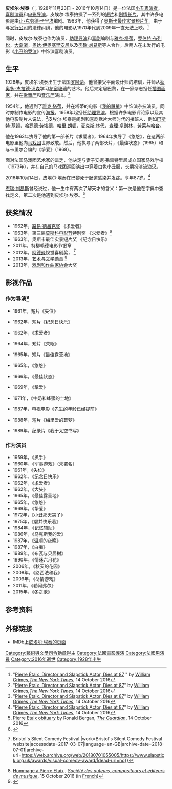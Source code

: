 {{Infobox person
| name = 皮埃尔·埃泰
| image = Pierre_Etaix_1.JPG
| caption = Pierre Étaix, 2011
| birth_name = 
| birth_date = {{birth date|df=yes|1928|11|23}}
| birth_place = [[罗阿讷|罗阿讷]], [[法国|法国]]
| death_date = {{death date and age|2016|10|14|1928|11|23|df=y}}
| death_place = [[巴黎|巴黎]], 法国
| job = 演员，导演，小丑
| years_active = 1954–2016
| spouse(s) = {{marriage|Annie Violette Fratellini|1969|1997}}
}} '''皮埃尔·埃泰'''（{{IPA-fr|etɛks|lang}}；1928年11月23日 - 2016年10月14日）是一位法国[[小丑|小丑表演者]]，[[喜劇演員|喜剧演员]]和[[电影导演|电影导演]]。皮埃尔·埃泰拍摄了一系列的[[短篇電影|短片]]和[[劇情長片|剧情长片]]，其中许多电影是由[[尚-哥羅特·加利爾|让-克劳德·卡里埃]]编剧。1963年，他获得了[[奥斯卡金像奖|奥斯卡]][[奥斯卡最佳實景短片奖|最佳实景短片奖]]。由于与[[電影發行|发行公司]]的法律纠纷，他的电影从1970年代到2009年一直无法上映。<ref name="nyt">"[https://www.nytimes.com/2016/10/16/movies/pierre-etaix-dead.html?action=click&contentCollection=obituaries&region=rank&module=package&version=highlights&contentPlacement=2&pgtype=sectionfront&_r=0 Pierre Étaix, Director and Slapstick Actor, Dies at 87] {{Wayback|url=https://www.nytimes.com/2016/10/16/movies/pierre-etaix-dead.html?action=click&contentCollection=obituaries&region=rank&module=package&version=highlights&contentPlacement=2&pgtype=sectionfront&_r=0 |date=20200210192505 }}" by [[William_Grimes_(journalist)|William Grimes]],''[[The_New_York_Times|The New York Times]]'', 14 October 2016</ref> 

同时，皮埃尔·埃泰也作为演员，[[副导演|助理导演]]和[[喜劇|喜剧]]编剧与[[賈克·大地|雅克·塔蒂]]，[[羅伯特·布列松|罗伯特·布列松]]，[[大岛渚|大岛渚]]，[[奧達·伊奧塞里安尼|奥达·伊奥塞里安尼]]以及[[傑利·路易斯|杰瑞·刘易斯]]等人合作，后两人在未发行的电影《[[小丑大哭的日子|小丑的哭泣]]》中饰演喜剧演员。

== 生平 ==
1928年，皮埃尔·埃泰出生于法国[[罗阿讷|罗阿讷]]。他曾接受平面设计师的培训，并师从[[蒂奥多·杰拉德·汉森|狄奥多-杰拉德·汉森]]学习[[花窗玻璃|花窗玻璃]]的艺术。他后来定居巴黎，在一家杂志担任[[插畫家|插图画家]]，并在[[卡巴萊|歌舞厅]]和[[音樂表演廳|音乐厅]]演出。<ref name="nyt">"[https://www.nytimes.com/2016/10/16/movies/pierre-etaix-dead.html?action=click&contentCollection=obituaries&region=rank&module=package&version=highlights&contentPlacement=2&pgtype=sectionfront&_r=0 Pierre Étaix, Director and Slapstick Actor, Dies at 87]" by [[William_Grimes_(journalist)|William Grimes]],''[[The_New_York_Times|The New York Times]]'', 14 October 2016</ref> 

1954年，他遇到了[[賈克·大地|雅克·塔蒂]]，并在塔蒂的电影《[[我的舅舅|我的舅舅]]》中饰演杂技演员，同时亦制作电影的宣传[[海報|海报]]。1958年起担任[[副导演|助理导演]]。根据许多电影评论家以及其他电影制片人说法，<ref name="nyt">"[https://www.nytimes.com/2016/10/16/movies/pierre-etaix-dead.html?action=click&contentCollection=obituaries&region=rank&module=package&version=highlights&contentPlacement=2&pgtype=sectionfront&_r=0 Pierre Étaix, Director and Slapstick Actor, Dies at 87]" by [[William_Grimes_(journalist)|William Grimes]],''[[The_New_York_Times|The New York Times]]'', 14 October 2016</ref>皮埃尔·埃泰是闹剧和喜剧默片大师时代的接班人，例如[[巴斯特·基頓|巴斯特·基顿]]，[[哈羅德·勞埃德|哈罗德·劳埃德]]，[[哈里·兰登|哈里·朗顿]]，[[马克斯·林德|麦克斯·林代]]，[[查理·卓别林|查理·卓别林]]，[[勞萊與哈台|劳莱与哈台]]。 

他在1963年执导了他的第一部长片《求爱者》，1964年执导了《悠悠》，在这两部电影里他向[[马戏团|马戏团]]世界致敬。然后，他执导了两部长片，《最佳状态》（1965）和与卡里尔合编的《挚爱》（1968）。 

面对法国马戏团艺术家的匮乏，他决定与妻子安妮·弗雷特里尼成立国家马戏学校（1973年），并在自己的马戏团巡回演出中穿着白色小丑服，长期扮演流浪汉。 

2016年10月14日，皮埃尔·埃泰在巴黎死于肠道感染并发症。享年87岁。<ref name="nyt">"[https://www.nytimes.com/2016/10/16/movies/pierre-etaix-dead.html?action=click&contentCollection=obituaries&region=rank&module=package&version=highlights&contentPlacement=2&pgtype=sectionfront&_r=0 Pierre Étaix, Director and Slapstick Actor, Dies at 87]" by [[William_Grimes_(journalist)|William Grimes]],''[[The_New_York_Times|The New York Times]]'', 14 October 2016</ref>

[[傑利·路易斯|杰瑞·刘易斯]]曾经说过，他一生中有两次了解天才的含义：第一次是他在字典中查找定义，第二次是他遇到皮埃尔·埃泰。<ref>[https://www.theguardian.com/film/2016/oct/14/pierre-etaix-obituary Pierre Etaix obituary] {{Wayback|url=https://www.theguardian.com/film/2016/oct/14/pierre-etaix-obituary |date=20200310204139 }} by Ronald Bergan, ''[[The_Guardian|The Guardian]]'', 14 October 2016</ref> 

== 获奖情况 ==

* 1962年，[[路易·德呂克獎|路易·德吕克奖]] 《求爱者》 
* 1963年，第三届[[莫斯科电影节|莫斯科电影节]]特别奖 《求爱者》<ref name="Moscow1963">{{Cite web|title=3rd Moscow International Film Festival (1963)|url=http://www.moscowfilmfestival.ru/miff34/eng/archives/?year=1963|accessdate=2012-12-01|work=MIFF|archiveurl=https://web.archive.org/web/20130116210707/http://www.moscowfilmfestival.ru/miff34/eng/archives/?year=1963|archivedate=16 January 2013}}</ref> 
* 1963年，奥斯卡最佳实景短片奖 《纪念日快乐》 
* 2011年，特柳赖德电影节银章 
* 2012年，[[阿德曼动画|阿德曼]]视觉喜剧奖， <ref>{{Cite news|url=http://www.slapstick.org.uk/awards/visual-comedy-award/|title=Visual Comedy Award - Slapstick {{!}} Bristol's Silent Comedy Festival.|work=Bristol's Silent Comedy Festival website|accessdate=2017-03-07|language=en-GB|archive-date=2018-07-01|archive-url=https://web.archive.org/web/20180701055005/https://www.slapstick.org.uk/awards/visual-comedy-award/|dead-url=no}}</ref> 
* 2013年，[[藝術與文學勳章|艺术与文学勋章]] <ref>[https://societe.sacem.fr/actualites/prix-et-hommages/hommage-a-pierre-taix Hommage à Pierre Etaix] {{Wayback|url=https://societe.sacem.fr/actualites/prix-et-hommages/hommage-a-pierre-taix |date=20170307205118 }}, ''[[Société_des_auteurs,_compositeurs_et_éditeurs_de_musique|Société des auteurs, compositeurs et éditeurs de musique]]'', 15 October 2016 (in [[French_language|French]])</ref> 
* 2013年，[[戏剧作家与作曲家协会|戏剧和作曲家协会]]大奖 

== 影视作品 ==

=== 作为导演<ref>{{Cite web|title=Pierre Etaix|url=https://www.criterion.com/boxsets/947-pierre-etaix|accessdate=2019-06-30|work=The Criterion Collection|language=en|archive-date=2019-06-30|archive-url=https://web.archive.org/web/20190630103942/https://www.criterion.com/boxsets/947-pierre-etaix|dead-url=no}}</ref> ===

* 1961年，短片《失位》 

* 1962年，短片《纪念日快乐》

* 1962年，《求爱者》

* 1964年，短片《失眠》

* 1965年，短片《最佳露营地》

* 1965年，《悠悠》

* 1966年，《最佳状态》

* 1969年，《挚爱》

* 1971年，《牛奶和蜂蜜的土地》

* 1987年，电视电影《先生的年龄已经提前》

* 1988年，短片《梅里爱的噩梦》

* 1989年，纪录片《我于太空书写》

=== 作为演员 ===

* 1959年，《扒手》
* 1960年，《军事游戏》（未署名）
* 1961年，《失位》
* 1962年，《纪念日快乐》
* 1962年，《求爱者》
* 1962年，《大头》
* 1965年，《最佳露营地》
* 1965年，《悠悠》
* 1969年，《挚爱》
* 1972年，《小丑那天哭了》
* 1975年，《虐并快乐着》
* 1984年，《记忆辅助》
* 1986年，《马克斯我的爱》
* 1987年，《温顺的夜晚》
* 1987年，《白痴》
* 1989年，《布瓦与贝居榭》
* 1990年，《情迷六月花》
* 2006年，《秋天的花园》
* 2008年，《路西法和我》
* 2009年，《尽情游戏》
* 2011年，《勒阿弗尔》
* 2015年，《冬之歌》

== 参考资料 ==
{{Reflist}}

== 外部链接 ==

* IMDb上[[imdbname:0959916|皮埃尔·埃泰的页面]]
[[Category:藝術與文學司令勳章得主|Category:藝術與文學司令勳章得主]]
[[Category:法國電影導演|Category:法國電影導演]]
[[Category:法國男演員|Category:法國男演員]]
[[Category:2016年逝世|Category:2016年逝世]]
[[Category:1928年出生|Category:1928年出生]]